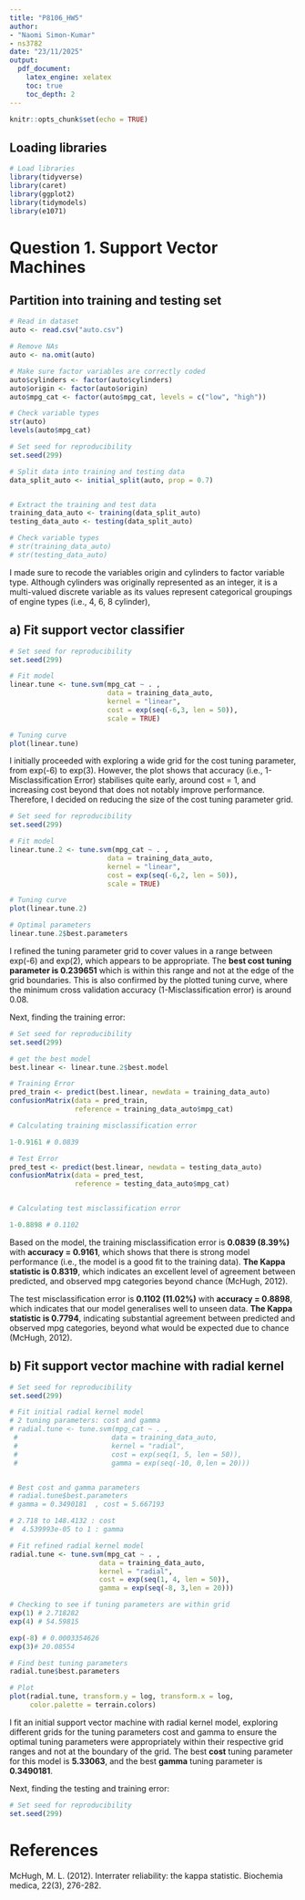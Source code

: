 ```yaml
---
title: "P8106_HW5"
author:
- "Naomi Simon-Kumar"
- ns3782
date: "23/11/2025"
output:
  pdf_document:
    latex_engine: xelatex
    toc: true
    toc_depth: 2
---
```


```r
knitr::opts_chunk$set(echo = TRUE)
```

## Loading libraries

```r

# Load libraries
library(tidyverse)
library(caret)
library(ggplot2)  
library(tidymodels)
library(e1071)

```

# Question 1. Support Vector Machines

## Partition into training and testing set

```r

# Read in dataset
auto <- read.csv("auto.csv")

# Remove NAs
auto <- na.omit(auto)

# Make sure factor variables are correctly coded
auto$cylinders <- factor(auto$cylinders)
auto$origin <- factor(auto$origin)
auto$mpg_cat <- factor(auto$mpg_cat, levels = c("low", "high"))

# Check variable types
str(auto)
levels(auto$mpg_cat)

# Set seed for reproducibility
set.seed(299)

# Split data into training and testing data
data_split_auto <- initial_split(auto, prop = 0.7)


# Extract the training and test data
training_data_auto <- training(data_split_auto)
testing_data_auto <- testing(data_split_auto)

# Check variable types
# str(training_data_auto)
# str(testing_data_auto)

```

I made sure to recode the variables origin and cylinders to factor variable type. Although cylinders was originally represented as an integer, it is a multi-valued discrete variable as its values represent categorical groupings of engine types (i.e., 4, 6, 8 cylinder),

## a) Fit support vector classifier

```r

# Set seed for reproducibility
set.seed(299)

# Fit model
linear.tune <- tune.svm(mpg_cat ~ . ,
                        data = training_data_auto,
                        kernel = "linear",
                        cost = exp(seq(-6,3, len = 50)),
                        scale = TRUE)

# Tuning curve
plot(linear.tune) 

```

I initially proceeded with exploring a wide grid for the cost tuning parameter, from exp(-6) to exp(3). 
However, the plot shows that accuracy (i.e., 1-Misclassification Error) stabilises quite early, around cost = 1, and increasing cost beyond that does not notably improve performance. Therefore, I decided on reducing the size of the cost tuning parameter grid.

```r

# Set seed for reproducibility
set.seed(299)

# Fit model
linear.tune.2 <- tune.svm(mpg_cat ~ . ,
                        data = training_data_auto,
                        kernel = "linear",
                        cost = exp(seq(-6,2, len = 50)),
                        scale = TRUE)

# Tuning curve
plot(linear.tune.2) 

# Optimal parameters
linear.tune.2$best.parameters

```

I refined the tuning parameter grid to cover values in a range between exp(-6) and exp(2), which appears to be appropriate. The **best cost tuning parameter is 0.239651** which is within this range and not at the edge of the grid boundaries. This is also confirmed by the plotted tuning curve, where the minimum cross validation accuracy (1-Misclassification error) is around 0.08.

Next, finding the training error:

```r

# Set seed for reproducibility
set.seed(299)

# get the best model
best.linear <- linear.tune.2$best.model

# Training Error
pred_train <- predict(best.linear, newdata = training_data_auto)
confusionMatrix(data = pred_train,
                reference = training_data_auto$mpg_cat)

# Calculating training misclassification error

1-0.9161 # 0.0839

# Test Error
pred_test <- predict(best.linear, newdata = testing_data_auto)
confusionMatrix(data = pred_test,
                reference = testing_data_auto$mpg_cat)


# Calculating test misclassification error

1-0.8898 # 0.1102


```

Based on the model, the training misclassification error is **0.0839 (8.39%)** with **accuracy = 0.9161**, which shows that there is strong model performance (i.e., the model is a good fit to the training data). **The Kappa statistic is 0.8319**, which indicates an excellent level of agreement between predicted, and observed mpg categories beyond chance (McHugh, 2012).

The test misclassification error is **0.1102 (11.02%)** with **accuracy = 0.8898**, which indicates that our model generalises well to unseen data. **The Kappa statistic is 0.7794**, indicating substantial agreement between predicted and observed mpg categories, beyond what would be expected due to chance (McHugh, 2012). 


## b) Fit support vector machine with radial kernel

```r

# Set seed for reproducibility
set.seed(299)

# Fit initial radial kernel model
# 2 tuning parameters: cost and gamma
# radial.tune <- tune.svm(mpg_cat ~ . ,
 #                       data = training_data_auto,
 #                       kernel = "radial",
 #                       cost = exp(seq(1, 5, len = 50)),
 #                       gamma = exp(seq(-10, 0,len = 20)))


# Best cost and gamma parameters
# radial.tune$best.parameters
# gamma = 0.3490181  , cost = 5.667193

# 2.718 to 148.4132 : cost
#  4.539993e-05 to 1 : gamma

# Fit refined radial kernel model
radial.tune <- tune.svm(mpg_cat ~ . ,
                      data = training_data_auto,
                      kernel = "radial",
                      cost = exp(seq(1, 4, len = 50)),
                      gamma = exp(seq(-8, 3,len = 20)))

# Checking to see if tuning parameters are within grid
exp(1) # 2.718282
exp(4) # 54.59815

exp(-8) # 0.0003354626
exp(3)# 20.08554

# Find best tuning parameters
radial.tune$best.parameters

# Plot 
plot(radial.tune, transform.y = log, transform.x = log,
     color.palette = terrain.colors)

```

I fit an initial support vector machine with radial kernel model, exploring different grids for the tuning parameters cost and gamma to ensure the optimal tuning parameters were appropriately within their respective grid ranges and not at the boundary of the grid. The best **cost** tuning parameter for this model is **5.33063**, and the best **gamma** tuning parameter is **0.3490181**. 

Next, finding the testing and training error:

```r

# Set seed for reproducibility
set.seed(299)

```


# References

McHugh, M. L. (2012). Interrater reliability: the kappa statistic. Biochemia medica, 22(3), 276-282.